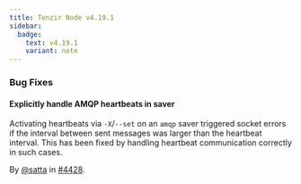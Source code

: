 ```yaml
---
title: Tenzir Node v4.19.1
sidebar:
  badge:
    text: v4.19.1
    variant: note
---
```


### Bug Fixes

#### Explicitly handle AMQP heartbeats in saver

Activating heartbeats via `-X`/`--set` on an `amqp` saver triggered socket errors
if the interval between sent messages was larger than the heartbeat interval.
This has been fixed by handling heartbeat communication correctly in such cases.

By [@satta](https://github.com/satta) in [#4428](https://github.com/tenzir/tenzir/pull/4428).

